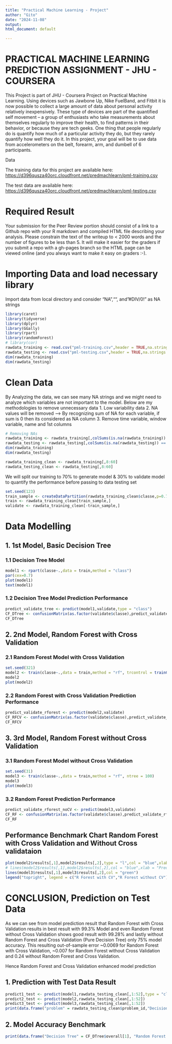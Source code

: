 ```yaml
---
title: "Practical Machine Learning - Project"
author: "Gito"
date: "2024-11-08"
output: 
html_document: default

---
```


# PRACTICAL MACHINE LEARNING PREDICTION ASSIGNMENT - JHU - COURSERA

This Project is part of JHU - Coursera Project on Practical Machine
Learning. Using devices such as Jawbone Up, Nike FuelBand, and Fitbit it
is now possible to collect a large amount of data about personal
activity relatively inexpensively. These type of devices are part of the
quantified self movement – a group of enthusiasts who take measurements
about themselves regularly to improve their health, to find patterns in
their behavior, or because they are tech geeks. One thing that people
regularly do is quantify how much of a particular activity they do, but
they rarely quantify how well they do it. In this project, your goal
will be to use data from accelerometers on the belt, forearm, arm, and
dumbell of 6 participants.

Data

The training data for this project are available here:
<https://d396qusza40orc.cloudfront.net/predmachlearn/pml-training.csv>

The test data are available here:
<https://d396qusza40orc.cloudfront.net/predmachlearn/pml-testing.csv>

# Required Result

Your submission for the Peer Review portion should consist of a link to
a Github repo with your R markdown and compiled HTML file describing
your analysis. Please constrain the text of the writeup to \< 2000 words
and the number of figures to be less than 5. It will make it easier for
the graders if you submit a repo with a gh-pages branch so the HTML page
can be viewed online (and you always want to make it easy on graders
:-).

# Importing Data and load necessary library

Import data from local directory and consider "NA","", and "#DIV/0!" as
NA strings

```r
library(caret)
library(tidyverse)
library(dplyr)
library(GGally)
library(rpart)
library(randomForest)
# library(cor)
rawdata_training <- read.csv("pml-training.csv",header = TRUE,na.strings = c("NA","","#DIV/0!"))
rawdata_testing <- read.csv("pml-testing.csv",header = TRUE,na.strings = c("NA","","#DIV/0!"))
dim(rawdata_training)
dim(rawdata_testing)
```

# Clean Data

By Analyzing the data, we can see many NA strings and we might need to
analyze which variables are not important to the model. Below are my
methodologies to remove unnecessary data 1. Low variability data 2. NA
values will be removed --\> By recognizing sum of NA for each variable,
if sum is 0 then its considered as NA column 3. Remove time variable,
window variable, name and 1st columns

```r
# Removing NAs
rawdata_training <- rawdata_training[,colSums(is.na(rawdata_training)) == 0]
rawdata_testing <- rawdata_testing[,colSums(is.na(rawdata_testing)) == 0]
dim(rawdata_training)
dim(rawdata_testing)
```

```r
rawdata_training_clean <- rawdata_training[,8:60]
rawdata_testing_clean <- rawdata_testing[,8:60]
```

We will split our training to 70% to generate model & 30% to validate
model to quantify the performance before passing to data testing set

```r
set.seed(123)
train_sample <- createDataPartition(rawdata_training_clean$classe,p=0.7,list = FALSE)
train <- rawdata_training_clean[train_sample,]
validate <- rawdata_training_clean[-train_sample,]
```

# Data Modelling

## 1. 1st Model, Basic Decision Tree

### 1.1 Decision Tree Model

```r
model1 <- rpart(classe~.,data = train,method = "class")
par(cex=0.7)
plot(model1)
text(model1)
```

### 1.2 Decision Tree Model Prediction Performance

```r
predict_validate_tree <- predict(model1,validate,type = "class")
CF_DTree <- confusionMatrix(as.factor(validate$classe),predict_validate_tree)
CF_DTree
```

## 2. 2nd Model, Random Forest with Cross Validation

### 2.1 Random Forest Model with Cross Validation

```r
set.seed(321)
model2 <- train(classe~.,data = train,method = "rf", trcontrol = trainControl(method = "cv",10),ntree = 100)
model2
plot(model2)
```

### 2.2 Random Forest with Cross Validation Prediction Performance

```r
predict_validate_rforest <- predict(model2,validate)
CF_RFCV <- confusionMatrix(as.factor(validate$classe),predict_validate_rforest)
CF_RFCV

```

## 3. 3rd Model, Random Forest without Cross Validation

### 3.1 Random Forest Model without Cross Validation

```r
set.seed(31)
model3 <- train(classe~.,data = train,method = "rf", ntree = 100)
model3
plot(model3)
```

### 3.2 Random Forest Prediction Performance

```r
predict_validate_rforest_noCV <- predict(model3,validate)
CF_RF <- confusionMatrix(as.factor(validate$classe),predict_validate_rforest_noCV)
CF_RF
```

## Performance Benchmark Chart Random Forest with Cross Validation and Without Cross validataion

```r
plot(model2$results[,1],model2$results[,2],type = "l",col = "blue",xlab = "Predictors",ylab = "Accuracy", main = "Random Forest with CV & Without CV Performance Benchmark")
# lines(model2$results[,1],model2$results[,2],col = "blue",xlab = "Predictors",ylab = "Accuracy", main = "Random Forest with CV & Without CV Performance Benchmark")
lines(model3$results[,1],model3$results[,2],col = "green")
legend("topright", legend = c("R Forest with CV","R Forest without CV"), col = c("blue","green"),lty = 1)
```

# CONCLUSION, Prediction on Test Data

As we can see from model prediction result that Random Forest with Cross Validation results in best  result with 99.3% Model and even Random Forest without Cross Validation shows good result with 99.28% and lastly without Random Forest and Cross Validation (Pure Decision Tree) only 75% model accuracy.
This resulting out-of-sample error ~0.0069 for Random Forest with Cross Validation, ~0.007 for Random Forest without Cross Validation and 0.24 without Random Forest and Cross Validation.

Hence Random Forest and Cross Validation enhanced model prediction

## 1. Prediction with Test Data Result

```r
predict1_test <- predict(model1,rawdata_testing_clean[,1:52],type = "class")
predict2_test <- predict(model2,rawdata_testing_clean[,1:52])
predict3_test <- predict(model3,rawdata_testing_clean[,1:52])
print(data.frame("problem" = rawdata_testing_clean$problem_id,"Decision Tree Prediction" = predict1_test,"Random Forest with CV Prediction" = predict2_test, "Random Forest w/o CV" = predict3_test))
```

## 2. Model Accuracy Benchmark

```r
print(data.frame("Decision Tree" = CF_DTree$overall[1], "Random Forest with CV" = CF_RFCV$overall[1],"Random Forest w/o CV" = CF_RF$overall[1]))
```
